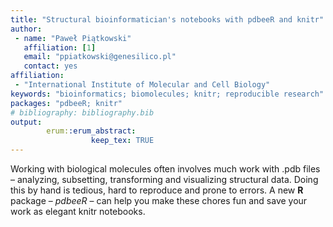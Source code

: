 ```yaml
---
title: "Structural bioinformatician's notebooks with pdbeeR and knitr"
author:
 - name: "Paweł Piątkowski"
   affiliation: [1]
   email: "ppiatkowski@genesilico.pl"
   contact: yes
affiliation:
 - "International Institute of Molecular and Cell Biology"
keywords: "bioinformatics; biomolecules; knitr; reproducible research"
packages: "pdbeeR; knitr"
# bibliography: bibliography.bib
output:  
        erum::erum_abstract:
                  keep_tex: TRUE
---
```


Working with biological molecules often involves much work with .pdb
files -- analyzing, subsetting, transforming and visualizing structural
data. Doing this by hand is tedious, hard to reproduce and prone to
errors. A new **R** package -- *pdbeeR* -- can help you make these chores fun
and save your work as elegant knitr notebooks.

<!--  -->
<!--  -->
<!--  -->
